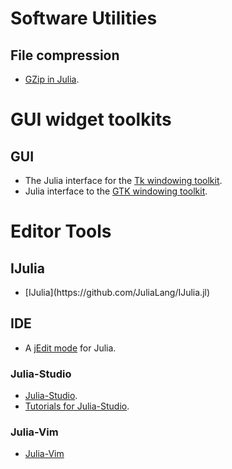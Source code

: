 = Software Utilities = 
== File compression ==
* [https://github.com/jvns/gzip.jl GZip in Julia].



= GUI widget toolkits =
== GUI ==
* The Julia interface for the [https://github.com/JuliaLang/Tk.jl Tk windowing toolkit].
* Julia interface to the [https://github.com/JuliaLang/Gtk.jl GTK windowing toolkit].



= Editor Tools = 
== IJulia ==
* [IJulia](https://github.com/JuliaLang/IJulia.jl)


== IDE ==
* A [https://github.com/tuckerkevin/jedit-julia jEdit mode] for Julia.

=== Julia-Studio ===
* [http://forio.com/products/julia-studio/ Julia-Studio].
* [https://github.com/forio/julia-tutorials Tutorials for Julia-Studio].

=== Julia-Vim ===
* [https://github.com/JuliaLang/julia-vim Julia-Vim]



